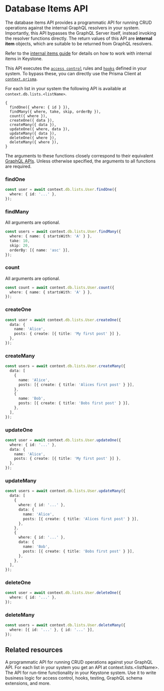 
# Database Items API

The database items API provides a programmatic API for running CRUD operations against the internal GraphQL resolvers in your system.
Importantly, this API bypasses the GraphQL Server itself, instead invoking the resolver functions directly.
The return values of this API are **internal item** objects, which are suitable to be returned from GraphQL resolvers.

Refer to the [internal items guide](../guides/internal-items) for details on how to work with internal items in Keystone.

This API executes the [`access control`](../guides/access-control) rules and [`hooks`](../guides/hooks) defined in your system.
To bypass these, you can directly use the Prisma Client at [`context.prisma`](./context#database-access).

For each list in your system the following API is available at `context.db.lists.<listName>`.

```
{
  findOne({ where: { id } }),
  findMany({ where, take, skip, orderBy }),
  count({ where }),
  createOne({ data }),
  createMany({ data }),
  updateOne({ where, data }),
  updateMany({ data }),
  deleteOne({ where }),
  deleteMany({ where }),
}
```

The arguments to these functions closely correspond to their equivalent [GraphQL APIs](./graphql).
Unless otherwise specified, the arguments to all functions are required.

### findOne

```typescript
const user = await context.db.lists.User.findOne({
  where: { id: '...' },
});
```

### findMany

All arguments are optional.

```typescript
const users = await context.db.lists.User.findMany({
  where: { name: { startsWith: 'A' } },
  take: 10,
  skip: 20,
  orderBy: [{ name: 'asc' }],
});
```

### count

All arguments are optional.

```typescript
const count = await context.db.lists.User.count({
  where: { name: { startsWith: 'A' } },
});
```

### createOne

```typescript
const user = await context.db.lists.User.createOne({
  data: {
    name: 'Alice',
    posts: { create: [{ title: 'My first post' }] },
  },
});
```

### createMany

```typescript
const users = await context.db.lists.User.createMany({
  data: [
    {
      name: 'Alice',
      posts: [{ create: { title: 'Alices first post' } }],
    },
    {
      name: 'Bob',
      posts: [{ create: { title: 'Bobs first post' } }],
    },
  ],
});
```

### updateOne

```typescript
const user = await context.db.lists.User.updateOne({
  where: { id: '...' },
  data: {
    name: 'Alice',
    posts: { create: [{ title: 'My first post' }] },
  },
});
```

### updateMany

```typescript
const users = await context.db.lists.User.updateMany({
  data: [
    {
      where: { id: '...' },
      data: {
        name: 'Alice',
        posts: [{ create: { title: 'Alices first post' } }],
      },
    },
    {
      where: { id: '...' },
      data: {
        name: 'Bob',
        posts: [{ create: { title: 'Bobs first post' } }],
      },
    },
  ],
});
```

### deleteOne

```typescript
const user = await context.db.lists.User.deleteOne({
  where: { id: '...' },
});
```

### deleteMany

```typescript
const users = await context.db.lists.User.deleteMany({
  where: [{ id: '...' }, { id: '...' }],
});
```

## Related resources

<RelatedContent>
  <Well
    heading="List Items API Reference"
    href="/docs/apis/list-items"
    >
    A programmatic API for running CRUD operations against your GraphQL API. For each list in your system you get an API at <InlineCode>context.lists.&lt;listName&gt;</InlineCode>.
  </Well>
  <Well
    heading="Context API Reference"
    href="/docs/apis/context"
    >
    The API for run-time functionality in your Keystone system. Use it to write business logic for access control, hooks, testing, GraphQL schema extensions, and more.
  </Well>
</RelatedContent>

